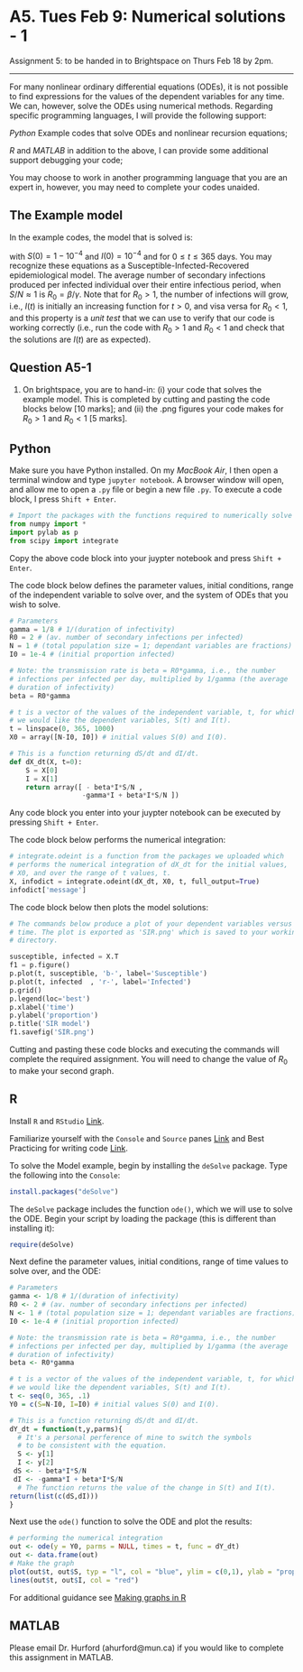 # A5. Tues Feb 9: Numerical solutions - 1

Assignment 5: to be handed in to Brightspace on Thurs Feb 18 by 2pm.

---

For many nonlinear ordinary differential equations (ODEs), it is not possible to find expressions for the values of the dependent variables for any time. We can, however, solve the ODEs using numerical methods. Regarding specific programming languages, I will provide the following support:

_Python_ Example codes that solve ODEs and nonlinear recursion equations;

_R_ and _MATLAB_ in addition to the above, I can provide some additional support debugging your code;

You may choose to work in another programming language that you are an expert in, however, you may need to complete your codes unaided.

## The Example model

In the example codes, the model that is solved is:

\begin{eqnarray}
\frac{dS(t)}{dt} & = & - \beta I(t)\frac{S(t)}{N},\\
\frac{dI(t)}{dt} & = & \beta I(t)\frac{S(t)}{N} - \gamma I(t),
\end{eqnarray}

with $S(0) = 1 - 10^{-4}$ and $I(0) = 10^{-4}$ and for $0 \leq t \leq 365$ days. You may recognize these equations as a Susceptible-Infected-Recovered epidemiological model. The average number of secondary infections produced per infected individual over their entire infectious period, when $S/N \approx 1$ is $R_0 = \beta/\gamma$. Note that for $R_0 > 1$, the number of infections will grow, i.e., $I(t)$ is initially an increasing function for $t>0$, and visa versa for $R_0 < 1$, and this property is a _unit test_ that we can use to verify that our code is working correctly (i.e., run the code with $R_0 > 1$ and $R_0 < 1$ and check that the solutions are $I(t)$ are as expected). 

## Question A5-1
1. On brightspace, you are to hand-in: (i) your code that solves the example model. This is completed by cutting and pasting the code blocks below [10 marks]; and (ii) the .png figures your code makes for $R_0 > 1$ and $R_0 < 1$ [5 marks].

## Python
Make sure you have Python installed. On my _MacBook Air_, I then open a terminal window and type `jupyter notebook`. A browser window will open, and allow me to open a `.py` file or begin a new file `.py`. To execute a code block, I press `Shift + Enter`.

```python
# Import the packages with the functions required to numerically solve ODEs
from numpy import *
import pylab as p
from scipy import integrate
```

Copy the above code block into your juypter notebook and press `Shift + Enter`.

The code block below defines the parameter values, initial conditions, range of the independent variable to solve over, and the system of ODEs that you wish to solve.

```python
# Parameters
gamma = 1/8 # 1/(duration of infectivity)
R0 = 2 # (av. number of secondary infections per infected)
N = 1 # (total population size = 1; dependant variables are fractions)
I0 = 1e-4 # (initial proportion infected)

# Note: the transmission rate is beta = R0*gamma, i.e., the number
# infections per infected per day, multiplied by 1/gamma (the average
# duration of infectivity)
beta = R0*gamma

# t is a vector of the values of the independent variable, t, for which
# we would like the dependent variables, S(t) and I(t).
t = linspace(0, 365, 1000) 
X0 = array([N-I0, I0]) # initial values S(0) and I(0).

# This is a function returning dS/dt and dI/dt.
def dX_dt(X, t=0):
    S = X[0]
    I = X[1]
    return array([ - beta*I*S/N ,
                  -gamma*I + beta*I*S/N ])
```

Any code block you enter into your juypter notebook can be executed by pressing `Shift + Enter`.

The code block below performs the numerical integration:

```python
# integrate.odeint is a function from the packages we uploaded which
# performs the numerical integration of dX_dt for the initial values,
# X0, and over the range of t values, t.
X, infodict = integrate.odeint(dX_dt, X0, t, full_output=True)
infodict['message'] 
```

The code block below then plots the model solutions:

```python
# The commands below produce a plot of your dependent variables versus
# time. The plot is exported as 'SIR.png' which is saved to your working
# directory.

susceptible, infected = X.T
f1 = p.figure()
p.plot(t, susceptible, 'b-', label='Susceptible')
p.plot(t, infected  , 'r-', label='Infected')
p.grid()
p.legend(loc='best')
p.xlabel('time')
p.ylabel('proportion')
p.title('SIR model')
f1.savefig('SIR.png')
```

Cutting and pasting these code blocks and executing 
the commands will complete the required assignment. You will need to change the value of $R_0$ to make your second graph.

## R

Install `R` and `RStudio` [Link](https://ahurford.github.io/quant-guide-all-courses/install.html).

Familiarize yourself with the `Console` and `Source` panes [Link](https://ahurford.github.io/quant-guide-all-courses/rstudio.html) and Best Practicing for writing code [Link](https://ahurford.github.io/quant-guide-all-courses/style.html). 

To solve the Model example, begin by installing the `deSolve` package. Type the following into the `Console`:

```R
install.packages("deSolve")
```

The `deSolve` package includes the function `ode()`, which we will use to solve the ODE. Begin your script by loading the package (this is different than installing it):

```R
require(deSolve)
```

Next define the parameter values, initial conditions, range of time values to solve over, and the ODE:

```R
# Parameters
gamma <- 1/8 # 1/(duration of infectivity)
R0 <- 2 # (av. number of secondary infections per infected)
N <- 1 # (total population size = 1; dependant variables are fractions)
I0 <- 1e-4 # (initial proportion infected)

# Note: the transmission rate is beta = R0*gamma, i.e., the number
# infections per infected per day, multiplied by 1/gamma (the average
# duration of infectivity)
beta <- R0*gamma

# t is a vector of the values of the independent variable, t, for which
# we would like the dependent variables, S(t) and I(t).
t <- seq(0, 365, .1) 
Y0 = c(S=N-I0, I=I0) # initial values S(0) and I(0).

# This is a function returning dS/dt and dI/dt.
dY_dt = function(t,y,parms){
  # It's a personal perference of mine to switch the symbols
  # to be consistent with the equation.
  S <- y[1]
  I <- y[2]
 dS <- - beta*I*S/N
 dI <- -gamma*I + beta*I*S/N 
  # The function returns the value of the change in S(t) and I(t).
return(list(c(dS,dI)))
}
```

Next use the `ode()` function to solve the ODE and plot the results:

```r
# performing the numerical integration
out <- ode(y = Y0, parms = NULL, times = t, func = dY_dt)
out <- data.frame(out)
# Make the graph
plot(out$t, out$S, typ = "l", col = "blue", ylim = c(0,1), ylab = "proportion", xlab = "time", main = "SIR model")
lines(out$t, out$I, col = "red")
```

For additional guidance see [Making graphs in R](https://ahurford.github.io/quant-guide-all-courses/graph.html)

## MATLAB

Please email Dr. Hurford (ahurford@mun.ca) if you would like to complete this assignment in MATLAB.
